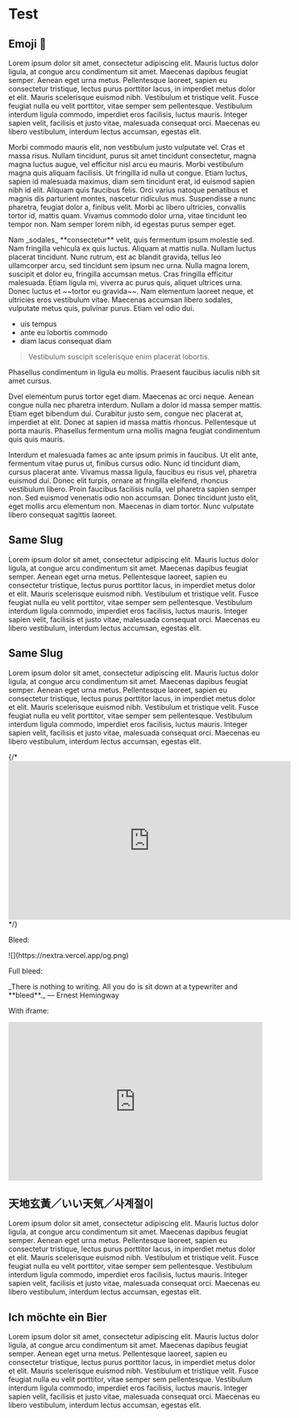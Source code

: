 # Test

## Emoji 🦋

Lorem ipsum dolor sit amet, consectetur adipiscing elit. Mauris luctus dolor ligula, at congue arcu condimentum sit amet. Maecenas dapibus feugiat semper. Aenean eget urna metus. Pellentesque laoreet, sapien eu consectetur tristique, lectus purus porttitor lacus, in imperdiet metus dolor et elit. Mauris scelerisque euismod nibh. Vestibulum et tristique velit. Fusce feugiat nulla eu velit porttitor, vitae semper sem pellentesque. Vestibulum interdum ligula commodo, imperdiet eros facilisis, luctus mauris. Integer sapien velit, facilisis et justo vitae, malesuada consequat orci. Maecenas eu libero vestibulum, interdum lectus accumsan, egestas elit.

Morbi commodo mauris elit, non vestibulum justo vulputate vel. Cras et massa risus. Nullam tincidunt, purus sit amet tincidunt consectetur, magna magna luctus augue, vel efficitur nisl arcu eu mauris. Morbi vestibulum magna quis aliquam facilisis. Ut fringilla id nulla ut congue. Etiam luctus, sapien id malesuada maximus, diam sem tincidunt erat, id euismod sapien nibh id elit. Aliquam quis faucibus felis. Orci varius natoque penatibus et magnis dis parturient montes, nascetur ridiculus mus. Suspendisse a nunc pharetra, feugiat dolor a, finibus velit. Morbi ac libero ultricies, convallis tortor id, mattis quam. Vivamus commodo dolor urna, vitae tincidunt leo tempor non. Nam semper lorem nibh, id egestas purus semper eget.


<Callout emoji="🍉">
Nam _sodales_ **consectetur** velit, quis fermentum ipsum molestie sed. Nam fringilla vehicula ex quis luctus. Aliquam at mattis nulla. Nullam luctus placerat tincidunt. Nunc rutrum, est ac blandit gravida, tellus leo ullamcorper arcu, sed tincidunt sem ipsum nec urna. Nulla magna lorem, suscipit et dolor eu, fringilla accumsan metus. Cras fringilla efficitur malesuada. Etiam ligula mi, viverra ac purus quis, aliquet ultrices urna. Donec luctus et ~~tortor eu gravida~~. Nam elementum laoreet neque, et ultricies eros vestibulum vitae. Maecenas accumsan libero sodales, vulputate metus quis, pulvinar purus. Etiam vel odio dui.

- uis tempus
- ante eu lobortis commodo
- diam lacus consequat diam

> Vestibulum suscipit scelerisque enim placerat lobortis. 

Phasellus condimentum in ligula eu mollis. Praesent faucibus iaculis nibh sit amet cursus. 
</Callout>

Dvel elementum purus tortor eget diam. Maecenas ac orci neque. Aenean congue nulla nec pharetra interdum. Nullam a dolor id massa semper mattis. Etiam eget bibendum dui. Curabitur justo sem, congue nec placerat at, imperdiet at elit. Donec at sapien id massa mattis rhoncus. Pellentesque ut porta mauris. Phasellus fermentum urna mollis magna feugiat condimentum quis quis mauris.

Interdum et malesuada fames ac ante ipsum primis in faucibus. Ut elit ante, fermentum vitae purus ut, finibus cursus odio. Nunc id tincidunt diam, cursus placerat ante. Vivamus massa ligula, faucibus eu risus vel, pharetra euismod dui. Donec elit turpis, ornare at fringilla eleifend, rhoncus vestibulum libero. Proin faucibus facilisis nulla, vel pharetra sapien semper non. Sed euismod venenatis odio non accumsan. Donec tincidunt justo elit, eget mollis arcu elementum non. Maecenas in diam tortor. Nunc vulputate libero consequat sagittis laoreet.

## Same Slug

Lorem ipsum dolor sit amet, consectetur adipiscing elit. Mauris luctus dolor ligula, at congue arcu condimentum sit amet. Maecenas dapibus feugiat semper. Aenean eget urna metus. Pellentesque laoreet, sapien eu consectetur tristique, lectus purus porttitor lacus, in imperdiet metus dolor et elit. Mauris scelerisque euismod nibh. Vestibulum et tristique velit. Fusce feugiat nulla eu velit porttitor, vitae semper sem pellentesque. Vestibulum interdum ligula commodo, imperdiet eros facilisis, luctus mauris. Integer sapien velit, facilisis et justo vitae, malesuada consequat orci. Maecenas eu libero vestibulum, interdum lectus accumsan, egestas elit.

## Same Slug

Lorem ipsum dolor sit amet, consectetur adipiscing elit. Mauris luctus dolor ligula, at congue arcu condimentum sit amet. Maecenas dapibus feugiat semper. Aenean eget urna metus. Pellentesque laoreet, sapien eu consectetur tristique, lectus purus porttitor lacus, in imperdiet metus dolor et elit. Mauris scelerisque euismod nibh. Vestibulum et tristique velit. Fusce feugiat nulla eu velit porttitor, vitae semper sem pellentesque. Vestibulum interdum ligula commodo, imperdiet eros facilisis, luctus mauris. Integer sapien velit, facilisis et justo vitae, malesuada consequat orci. Maecenas eu libero vestibulum, interdum lectus accumsan, egestas elit.


{/* <iframe width="560" height="315" src="https://www.youtube.com/embed/dQw4w9WgXcQ" frameBorder="0" allow="accelerometer; autoplay; clipboard-write; encrypted-media; gyroscope; picture-in-picture" allowFullScreen></iframe> */}
  
Bleed:

<Bleed>
![](https://nextra.vercel.app/og.png)
</Bleed>

Full bleed:

<Bleed full>
  <div style={{ background: 'rgba(123, 123, 123, 14%)', padding: '2.5rem 0' }}>
    <div className="marquee">
      _There is nothing to writing. All you do is sit down at a typewriter and **bleed**._ — Ernest Hemingway
    </div>
    <style jsx>{`
      /* Here it shows how you can mix CSS, React and Markdown! */
      .marquee {
        width: fit-content;
        text-align: center;
        white-space: nowrap;
        animation: marquee 20s linear -3s infinite;
      }
      @keyframes marquee {
        0% {
          transform: translate3d(100%, 0, 0);
        }
        100% {
          transform: translate3d(-100%, 0, 0);
        }
      }
    `}</style>
  </div>
</Bleed>

With iframe:

<Bleed full>
  <iframe width="100%" height="315" src="https://www.youtube.com/embed/dQw4w9WgXcQ" frameBorder="0" allow="accelerometer; autoplay; clipboard-write; encrypted-media; gyroscope; picture-in-picture" allowFullScreen></iframe>
</Bleed>

## 天地玄黃／いい天気／사계절이

Lorem ipsum dolor sit amet, consectetur adipiscing elit. Mauris luctus dolor ligula, at congue arcu condimentum sit amet. Maecenas dapibus feugiat semper. Aenean eget urna metus. Pellentesque laoreet, sapien eu consectetur tristique, lectus purus porttitor lacus, in imperdiet metus dolor et elit. Mauris scelerisque euismod nibh. Vestibulum et tristique velit. Fusce feugiat nulla eu velit porttitor, vitae semper sem pellentesque. Vestibulum interdum ligula commodo, imperdiet eros facilisis, luctus mauris. Integer sapien velit, facilisis et justo vitae, malesuada consequat orci. Maecenas eu libero vestibulum, interdum lectus accumsan, egestas elit.

## Ich möchte ein Bier

Lorem ipsum dolor sit amet, consectetur adipiscing elit. Mauris luctus dolor ligula, at congue arcu condimentum sit amet. Maecenas dapibus feugiat semper. Aenean eget urna metus. Pellentesque laoreet, sapien eu consectetur tristique, lectus purus porttitor lacus, in imperdiet metus dolor et elit. Mauris scelerisque euismod nibh. Vestibulum et tristique velit. Fusce feugiat nulla eu velit porttitor, vitae semper sem pellentesque. Vestibulum interdum ligula commodo, imperdiet eros facilisis, luctus mauris. Integer sapien velit, facilisis et justo vitae, malesuada consequat orci. Maecenas eu libero vestibulum, interdum lectus accumsan, egestas elit.
